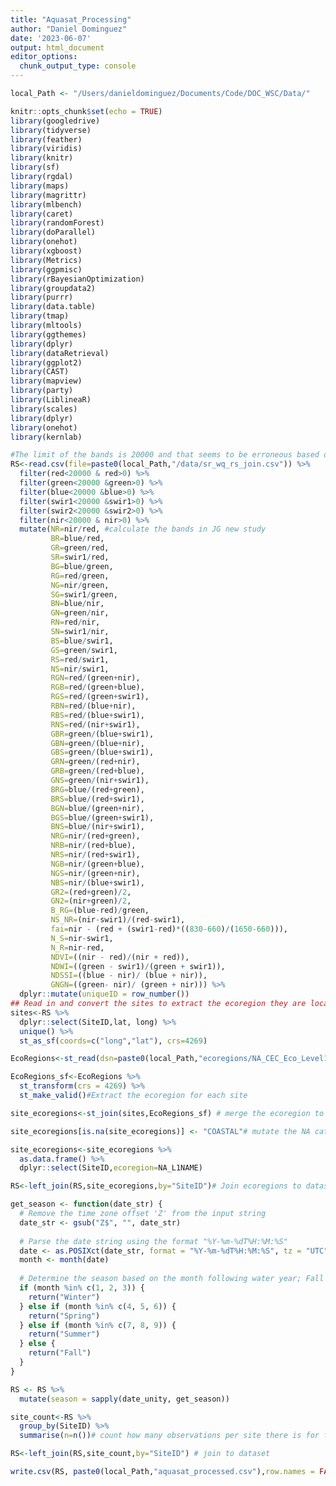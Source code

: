 ```yaml
---
title: "Aquasat_Processing"
author: "Daniel Dominguez"
date: '2023-06-07'
output: html_document
editor_options: 
  chunk_output_type: console
---
```


```r
local_Path <- "/Users/danieldominguez/Documents/Code/DOC_WSC/Data/"

```


```r
knitr::opts_chunk$set(echo = TRUE)
library(googledrive)
library(tidyverse)
library(feather)
library(viridis)
library(knitr)
library(sf)
library(rgdal)
library(maps)
library(magrittr)
library(mlbench)
library(caret)
library(randomForest)
library(doParallel)
library(onehot)
library(xgboost)
library(Metrics)
library(ggpmisc)
library(rBayesianOptimization)
library(groupdata2)
library(purrr)
library(data.table)
library(tmap)
library(mltools)
library(ggthemes)
library(dplyr)
library(dataRetrieval)
library(ggplot2)
library(CAST)
library(mapview)
library(party)
library(LiblineaR)
library(scales)
library(dplyr)
library(onehot)
library(kernlab)
```


```r
#The limit of the bands is 20000 and that seems to be erroneous based on other measurments in those bands will explore further removing for now.
RS<-read.csv(file=paste0(local_Path,"/data/sr_wq_rs_join.csv")) %>% 
  filter(red<20000 & red>0) %>% 
  filter(green<20000 &green>0) %>% 
  filter(blue<20000 &blue>0) %>% 
  filter(swir1<20000 &swir1>0) %>% 
  filter(swir2<20000 &swir2>0) %>% 
  filter(nir<20000 & nir>0) %>% 
  mutate(NR=nir/red, #calculate the bands in JG new study
         BR=blue/red,
         GR=green/red,
         SR=swir1/red,
         BG=blue/green,
         RG=red/green,
         NG=nir/green,
         SG=swir1/green,
         BN=blue/nir,
         GN=green/nir,
         RN=red/nir,
         SN=swir1/nir,
         BS=blue/swir1,
         GS=green/swir1,
         RS=red/swir1,
         NS=nir/swir1,
         RGN=red/(green+nir),
         RGB=red/(green+blue),
         RGS=red/(green+swir1),
         RBN=red/(blue+nir),
         RBS=red/(blue+swir1),
         RNS=red/(nir+swir1),
         GBR=green/(blue+swir1),
         GBN=green/(blue+nir),
         GBS=green/(blue+swir1),
         GRN=green/(red+nir),
         GRB=green/(red+blue),
         GNS=green/(nir+swir1),
         BRG=blue/(red+green),
         BRS=blue/(red+swir1),
         BGN=blue/(green+nir),
         BGS=blue/(green+swir1),
         BNS=blue/(nir+swir1),
         NRG=nir/(red+green),
         NRB=nir/(red+blue),
         NRS=nir/(red+swir1),
         NGB=nir/(green+blue),
         NGS=nir/(green+nir),
         NBS=nir/(blue+swir1),
         GR2=(red+green)/2,
         GN2=(nir+green)/2,
         B_RG=(blue-red)/green,
         NS_NR=(nir-swir1)/(red-swir1),
         fai=nir - (red + (swir1-red)*((830-660)/(1650-660))),
         N_S=nir-swir1,
         N_R=nir-red,
         NDVI=((nir - red)/(nir + red)),
         NDWI=((green - swir1)/(green + swir1)),
         NDSSI=((blue - nir)/ (blue + nir)),
         GNGN=((green- nir)/ (green + nir))) %>% 
  dplyr::mutate(uniqueID = row_number())
## Read in and convert the sites to extract the ecoregion they are located in
sites<-RS %>% 
  dplyr::select(SiteID,lat, long) %>%  
  unique() %>% 
  st_as_sf(coords=c("long","lat"), crs=4269) 

EcoRegions<-st_read(dsn=paste0(local_Path,"ecoregions/NA_CEC_Eco_Level1.shp")) #Load ecoregions

EcoRegions_sf<-EcoRegions %>% 
  st_transform(crs = 4269) %>% 
  st_make_valid()#Extract the ecoregion for each site

```

```r

site_ecoregions<-st_join(sites,EcoRegions_sf) # merge the ecoregion to dataset

site_ecoregions[is.na(site_ecoregions)] <- "COASTAL"# mutate the NA category that is sites along the coastline to Coastal for ecoregion grouping

site_ecoregions<-site_ecoregions %>% 
  as.data.frame() %>% 
  dplyr::select(SiteID,ecoregion=NA_L1NAME)

RS<-left_join(RS,site_ecoregions,by="SiteID")# Join ecoregions to dataset
```

```r
get_season <- function(date_str) {
  # Remove the time zone offset 'Z' from the input string
  date_str <- gsub("Z$", "", date_str)
  
  # Parse the date string using the format "%Y-%m-%dT%H:%M:%S"
  date <- as.POSIXct(date_str, format = "%Y-%m-%dT%H:%M:%S", tz = "UTC")
  month <- month(date)
  
  # Determine the season based on the month following water year; Fall October-December and so on
  if (month %in% c(1, 2, 3)) {
    return("Winter")
  } else if (month %in% c(4, 5, 6)) {
    return("Spring")
  } else if (month %in% c(7, 8, 9)) {
    return("Summer")
  } else {
    return("Fall")
  }
}

```

```r
RS <- RS %>%
  mutate(season = sapply(date_unity, get_season))
```


```r
site_count<-RS %>% 
  group_by(SiteID) %>% 
  summarise(n=n())# count how many observations per site there is for filtering later

RS<-left_join(RS,site_count,by="SiteID") # join to dataset

write.csv(RS, paste0(local_Path,"aquasat_processed.csv"),row.names = FALSE)
```

